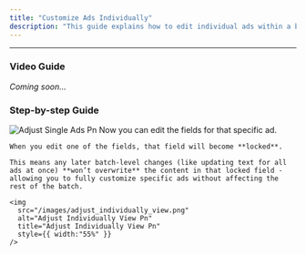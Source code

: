 ```yaml
---
title: "Customize Ads Individually"
description: "This guide explains how to edit individual ads within a batch before launching."
---
```


---

### Video Guide

_Coming soon..._

### Step-by-step Guide

<Steps>
  <Step title="Go to 'Launch', and click 'Edit Individually'">
    <img
      src="/images/adjust_single_ads(1).png"
      alt="Adjust Single Ads Pn"
      title="Adjust Single Ads Pn"
      style={{ width:"55%" }}
    />
  </Step>
  <Step title="Find the ad(s) you want to adjust individually">
    Now you can edit the fields for that specific ad.

    When you edit one of the fields, that field will become **locked**.

    This means any later batch-level changes (like updating text for all ads at once) **won’t overwrite** the content in that locked field - allowing you to fully customize specific ads without affecting the rest of the batch.

    <img
      src="/images/adjust_individually_view.png"
      alt="Adjust Individually View Pn"
      title="Adjust Individually View Pn"
      style={{ width:"55%" }}
    />
  </Step>
</Steps>